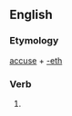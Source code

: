 ==English==

===Etymology===
[[accuse]] + [[-eth]]

===Verb===
'''{{PAGENAME}}'''

# {{archaic third-person singular of|accuse}}